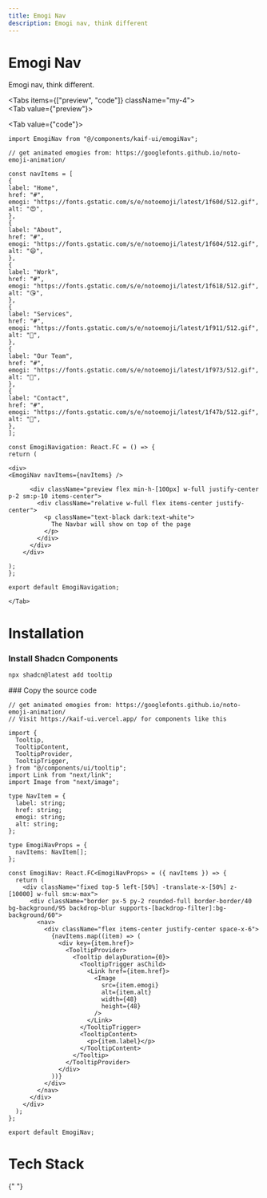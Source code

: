 ```yaml
---
title: Emogi Nav
description: Emogi nav, think different
---
```




<div className="space-y-2 mb-4">
  <h1 class="scroll-m-20 text-4xl font-bold tracking-tight text-black dark:text-white">
    Emogi Nav
  </h1>
  <p class="text-lg text-muted-foreground">Emogi nav, think different.</p>
</div>

<Tabs items={["preview", "code"]} className="my-4">  
    <Tab value={"preview"}>    
    <div className="bg-background rounded-xl">
     <EmogiNavigation/>
     </div>
    </Tab>
    <Tab value={"code"}>
```tsx
import EmogiNav from "@/components/kaif-ui/emogiNav";

// get animated emogies from: https://googlefonts.github.io/noto-emoji-animation/

const navItems = [
{
label: "Home",
href: "#",
emogi: "https://fonts.gstatic.com/s/e/notoemoji/latest/1f60d/512.gif",
alt: "😍",
},
{
label: "About",
href: "#",
emogi: "https://fonts.gstatic.com/s/e/notoemoji/latest/1f604/512.gif",
alt: "😄",
},
{
label: "Work",
href: "#",
emogi: "https://fonts.gstatic.com/s/e/notoemoji/latest/1f618/512.gif",
alt: "😘",
},
{
label: "Services",
href: "#",
emogi: "https://fonts.gstatic.com/s/e/notoemoji/latest/1f911/512.gif",
alt: "🤑",
},
{
label: "Our Team",
href: "#",
emogi: "https://fonts.gstatic.com/s/e/notoemoji/latest/1f973/512.gif",
alt: "🥳",
},
{
label: "Contact",
href: "#",
emogi: "https://fonts.gstatic.com/s/e/notoemoji/latest/1f47b/512.gif",
alt: "👻",
},
];

const EmogiNavigation: React.FC = () => {
return (

<div>
<EmogiNav navItems={navItems} />

      <div className="preview flex min-h-[100px] w-full justify-center p-2 sm:p-10 items-center">
        <div className="relative w-full flex items-center justify-center">
          <p className="text-black dark:text-white">
            The Navbar will show on top of the page
          </p>
        </div>
      </div>
    </div>

);
};

export default EmogiNavigation;
```
    </Tab>
 </Tabs>

<h1 class="scroll-m-20 text-2xl font-bold tracking-tight text-black dark:text-white my-4">
  Installation
</h1>

<Steps>
<Step>

### Install Shadcn Components

```bash
npx shadcn@latest add tooltip
```

</Step>
<Step>
### Copy the source code

```tsx title="components/kaif-ui/emogiNav.tsx"
// get animated emogies from: https://googlefonts.github.io/noto-emoji-animation/
// Visit https://kaif-ui.vercel.app/ for components like this

import {
  Tooltip,
  TooltipContent,
  TooltipProvider,
  TooltipTrigger,
} from "@/components/ui/tooltip";
import Link from "next/link";
import Image from "next/image";

type NavItem = {
  label: string;
  href: string;
  emogi: string;
  alt: string;
};

type EmogiNavProps = {
  navItems: NavItem[];
};

const EmogiNav: React.FC<EmogiNavProps> = ({ navItems }) => {
  return (
    <div className="fixed top-5 left-[50%] -translate-x-[50%] z-[10000] w-full sm:w-max">
      <div className="border px-5 py-2 rounded-full border-border/40 bg-background/95 backdrop-blur supports-[backdrop-filter]:bg-background/60">
        <nav>
          <div className="flex items-center justify-center space-x-6">
            {navItems.map((item) => (
              <div key={item.href}>
                <TooltipProvider>
                  <Tooltip delayDuration={0}>
                    <TooltipTrigger asChild>
                      <Link href={item.href}>
                        <Image
                          src={item.emogi}
                          alt={item.alt}
                          width={48}
                          height={48}
                        />
                      </Link>
                    </TooltipTrigger>
                    <TooltipContent>
                      <p>{item.label}</p>
                    </TooltipContent>
                  </Tooltip>
                </TooltipProvider>
              </div>
            ))}
          </div>
        </nav>
      </div>
    </div>
  );
};

export default EmogiNav;
```

</Step>
</Steps>

<h1 class="scroll-m-20 text-xl font-bold tracking-tight text-black dark:text-white my-4">
  Tech Stack
</h1>

<Cards>
  <Card title="React" />
  <Card title="Next.js" />
  <Card title="Tailwind CSS" />
  <Card title="TypeScript" />
</Cards>{" "}
